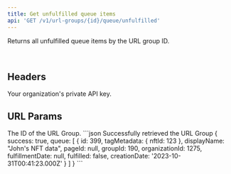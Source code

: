 ```yaml
---
title: Get unfulfilled queue items
api: 'GET /v1/url-groups/{id}/queue/unfulfilled'
---
```


Returns all unfulfilled queue items by the URL group ID.

<br/>

## Headers
<ParamField header="API-Key" placeholder="Your Private API Key" type="string" required>
  Your organization's private API key.
</ParamField>

## URL Params
<ParamField path="id" placeholder="URL Group ID" type="string" required>
	The ID of the URL Group.
</ParamField>

<ResponseExample>
```json Successfully retrieved the URL Group
{
		success: true,
		queue: [
			{
				id: 399,
				tagMetadata: {
					nftId: 123
				},
				displayName: "John's NFT data",
				pageId: null,
				groupId: 190,
				organizationId: 1275,
				fulfillmentDate: null,
				fulfilled: false,
				creationDate: '2023-10-31T00:41:23.000Z'
			}
		]
    }
```
</ResponseExample>